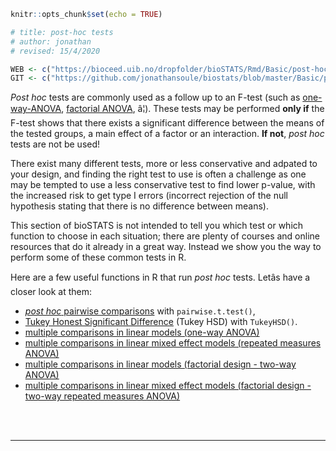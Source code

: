 ```r
knitr::opts_chunk$set(echo = TRUE)

# title: post-hoc tests
# author: jonathan
# revised: 15/4/2020 

WEB <- c("https://bioceed.uib.no/dropfolder/bioSTATS/Rmd/Basic/post-hoc tests/post-hoc-tests.html")
GIT <- c("https://github.com/jonathansoule/biostats/blob/master/Basic/post-hoc tests/post-hoc-tests.Rmd")
```

*Post hoc* tests are commonly used as a follow up to an F-test (such as [one-way-ANOVA](https://biostats.w.uib.no/one-way-anova/){target="_blank"}, [factorial ANOVA](https://biostats.w.uib.no/factorial-design/){target="_blank"}, â¦). These tests may be performed **only if** the F-test shows that there exists a significant difference between the means of the tested groups, a main effect of a factor or an interaction. **If not**, *post hoc* tests are not be used!

There exist many different tests, more or less conservative and adpated to your design, and finding the right test to use is often a challenge as one may be tempted to use a less conservative test to find lower p-value, with the increased risk to get type I errors (incorrect rejection of the null hypothesis stating that there is no difference between means).

This section of bioSTATS is not intended to tell you which test or which function to choose in each situation; there are plenty of courses and online resources that do it already in a great way. Instead we show you the way to perform some of these common tests in R.

Here are a few useful functions in R that run *post hoc* tests. Letâs have a closer look at them:

+ [*post hoc* pairwise comparisons](https://biostats.w.uib.no/post-hoc-tests-pairwise-comparisons/){target="_blank"} with `pairwise.t.test()`,
+ [Tukey Honest Significant Difference](https://biostats.w.uib.no/post-hoc-tests-tukey-hsd/){target="_blank"} (Tukey HSD) with `TukeyHSD()`.
+ [multiple comparisons in linear models (one-way ANOVA)](https://biostats.w.uib.no/post-hoc-tests-multiple-comparisons-in-linear-models/){target="_blank"}
+ [multiple comparisons in linear mixed effect models (repeated measures ANOVA)](https://biostats.w.uib.no/post-hoc-tests-multiple-comparisons-in-linear-mixed-effect-models/){target="_blank"}
+ [multiple comparisons in linear models (factorial design - two-way ANOVA)](https://biostats.w.uib.no/post-hoc-tests-multiple-comparisons-in-linear-mixed-effect-models-2/){target="_blank"}
+ [multiple comparisons in linear mixed effect models (factorial design - two-way repeated measures ANOVA)](https://biostats.w.uib.no/post-hoc-tests-multiple-comparisons-in-linear-models-2/){target="_blank"}

<br/><br/>

***
<!-- UNCOMMENT TO ACTIVATE
Get the Rmarkdown file corresponding to this page on [GitHub](`r GIT`){target="_blank"}.
-->
